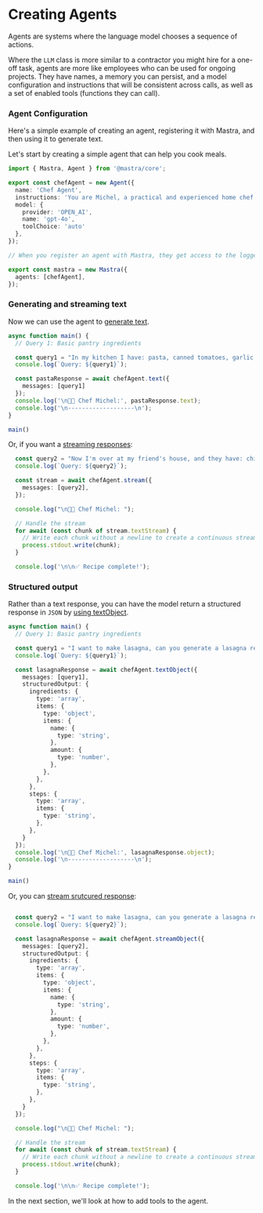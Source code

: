 # Creating Agents

Agents are systems where the language model chooses a sequence of actions.

Where the `LLM` class is more similar to a contractor you might hire for a one-off task, agents are more like employees who can be used for ongoing projects. They have names, a memory you can persist, and a model configuration and instructions that will be consistent across calls, as well as a set of enabled tools (functions they can call).

### Agent Configuration

Here's a simple example of creating an agent, registering it with Mastra, and then using it to generate text.

Let's start by creating a simple agent that can help you cook meals.

```ts showLineNumbers
import { Mastra, Agent } from '@mastra/core';

export const chefAgent = new Agent({
  name: 'Chef Agent',
  instructions: 'You are Michel, a practical and experienced home chef who helps people cook great meals with whatever ingredients they have available. Your first priority is understanding what ingredients and equipment the user has access to, then suggesting achievable recipes. You explain cooking steps clearly and offer substitutions when needed, maintaining a friendly and encouraging tone throughout.',
  model: {
    provider: 'OPEN_AI',
    name: 'gpt-4o',
    toolChoice: 'auto'
  },
});

// When you register an agent with Mastra, they get access to the logger and any configured tools or integrations, as we will explore in the following sections.

export const mastra = new Mastra({
  agents: [chefAgent],
});
```

### Generating and streaming text

Now we can use the agent to [generate text](../reference/agents/text.mdx).

```ts showLineNumbers
async function main() {
  // Query 1: Basic pantry ingredients

  const query1 = "In my kitchen I have: pasta, canned tomatoes, garlic, olive oil, and some dried herbs (basil and oregano). What can I make?";
  console.log(`Query: ${query1}`);

  const pastaResponse = await chefAgent.text({
    messages: [query1]
  });
  console.log('\n👨‍🍳 Chef Michel:', pastaResponse.text);
  console.log('\n-------------------\n');
}

main()
```

Or, if you want a [streaming responses](../reference/agents/stream.mdx):

```ts showLineNumbers
  const query2 = "Now I'm over at my friend's house, and they have: chicken thighs, coconut milk, sweet potatoes, and some curry powder.";
  console.log(`Query: ${query2}`);

  const stream = await chefAgent.stream({
    messages: [query2],
  });

  console.log("\n👨‍🍳 Chef Michel: ");

  // Handle the stream
  for await (const chunk of stream.textStream) {
    // Write each chunk without a newline to create a continuous stream
    process.stdout.write(chunk);
  }

  console.log('\n\n✅ Recipe complete!');
```

### Structured output

Rather than a text response, you can have the model return a structured response in `JSON` by [using textObject](../reference/agents/textObject.mdx). 

```ts showLineNumbers
async function main() {
  // Query 1: Basic pantry ingredients

  const query1 = "I want to make lasagna, can you generate a lasagna recipe for me?";
  console.log(`Query: ${query1}`);

  const lasagnaResponse = await chefAgent.textObject({
    messages: [query1],
    structuredOutput: {
      ingredients: {
        type: 'array',
        items: {
          type: 'object',
          items: {
            name: {
              type: 'string',
            },
            amount: {
              type: 'number',
            },
          },
        },
      },
      steps: {
        type: 'array',
        items: {
          type: 'string',
        },
      },
    }
  });
  console.log('\n👨‍🍳 Chef Michel:', lasagnaResponse.object);
  console.log('\n-------------------\n');
}

main()
```

Or, you can [stream srutcured response](../reference/agents/streamObject.mdx):

```ts showLineNumbers

  const query2 = "I want to make lasagna, can you generate a lasagna recipe for me?";
  console.log(`Query: ${query2}`);

  const lasagnaResponse = await chefAgent.streamObject({
    messages: [query2],
    structuredOutput: {
      ingredients: {
        type: 'array',
        items: {
          type: 'object',
          items: {
            name: {
              type: 'string',
            },
            amount: {
              type: 'number',
            },
          },
        },
      },
      steps: {
        type: 'array',
        items: {
          type: 'string',
        },
      },
    }
  });

  console.log("\n👨‍🍳 Chef Michel: ");

  // Handle the stream
  for await (const chunk of stream.textStream) {
    // Write each chunk without a newline to create a continuous stream
    process.stdout.write(chunk);
  }

  console.log('\n\n✅ Recipe complete!');
```

In the next section, we'll look at how to add tools to the agent.

